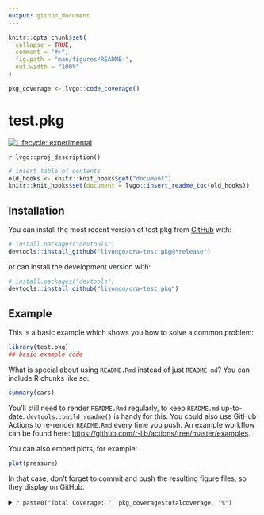 ```yaml
---
output: github_document
---
```


<!-- README.md is generated from README.Rmd. Please edit that file -->

```r
knitr::opts_chunk$set(
  collapse = TRUE,
  comment = "#>",
  fig.path = "man/figures/README-",
  out.width = "100%"
)

pkg_coverage <- lvgo::code_coverage()
```

# test.pkg

<!-- badges: start -->
[![Lifecycle: experimental](https://img.shields.io/badge/lifecycle-experimental-orange.svg)](https://www.tidyverse.org/lifecycle/#experimental)
<!-- badges: end -->

<!-- render the Description field in the DESCRIPTION file -->
<!-- run `usethis::use_description()` if you don't have one -->
`r lvgo::proj_description()`

```r
# insert table of contents
old_hooks <- knitr::knit_hooks$get("document")
knitr::knit_hooks$set(document = lvgo::insert_readme_toc(old_hooks))
```

## Installation

You can install the most recent version of test.pkg from [GitHub](https://github.com/) with:

``` r
# install.packages("devtools")
devtools::install_github("livongo/cra-test.pkg@*release")
```

or can install the development version with:

``` r
# install.packages("devtools")
devtools::install_github("livongo/cra-test.pkg")
```

## Example

This is a basic example which shows you how to solve a common problem:

```r
library(test.pkg)
## basic example code
```

What is special about using `README.Rmd` instead of just `README.md`? You can include R chunks like so:

```r
summary(cars)
```

You'll still need to render `README.Rmd` regularly, to keep `README.md` up-to-date. `devtools::build_readme()` is handy for this. You could also use GitHub Actions to re-render `README.Rmd` every time you push. An example workflow can be found here: <https://github.com/r-lib/actions/tree/master/examples>.

You can also embed plots, for example:

```r
plot(pressure)
```

In that case, don't forget to commit and push the resulting figure files, so they display on GitHub.

<details>
<summary>`r paste0("Total Coverage: ", pkg_coverage$totalcoverage, "%")`</summary>
<p>
```r
coverage_tbl <- data.frame(
  File = names(pkg_coverage$filecoverage),
  Coverage = paste0(unname(pkg_coverage$filecoverage), "%")
)

knitr::kable(coverage_tbl)
```
</p>
</details>
